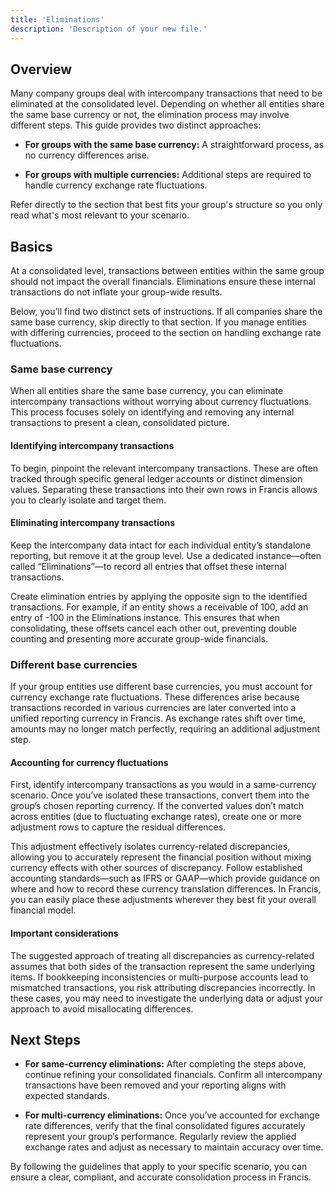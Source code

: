 ```yaml
---
title: 'Eliminations'
description: 'Description of your new file.'
---
```


## Overview

Many company groups deal with intercompany transactions that need to be eliminated at the consolidated level. Depending on whether all entities share the same base currency or not, the elimination process may involve different steps. This guide provides two distinct approaches:

* **For groups with the same base currency:** A straightforward process, as no currency differences arise.

* **For groups with multiple currencies:** Additional steps are required to handle currency exchange rate fluctuations.

Refer directly to the section that best fits your group's structure so you only read what's most relevant to your scenario.

## Basics

At a consolidated level, transactions between entities within the same group should not impact the overall financials. Eliminations ensure these internal transactions do not inflate your group-wide results.

Below, you’ll find two distinct sets of instructions. If all companies share the same base currency, skip directly to that section. If you manage entities with differing currencies, proceed to the section on handling exchange rate fluctuations.

### Same base currency

When all entities share the same base currency, you can eliminate intercompany transactions without worrying about currency fluctuations. This process focuses solely on identifying and removing any internal transactions to present a clean, consolidated picture.

#### Identifying intercompany transactions

To begin, pinpoint the relevant intercompany transactions. These are often tracked through specific general ledger accounts or distinct dimension values. Separating these transactions into their own rows in Francis allows you to clearly isolate and target them.

#### Eliminating intercompany transactions

Keep the intercompany data intact for each individual entity’s standalone reporting, but remove it at the group level. Use a dedicated instance—often called “Eliminations”—to record all entries that offset these internal transactions.

Create elimination entries by applying the opposite sign to the identified transactions. For example, if an entity shows a receivable of 100, add an entry of -100 in the Eliminations instance. This ensures that when consolidating, these offsets cancel each other out, preventing double counting and presenting more accurate group-wide financials.

### Different base currencies

If your group entities use different base currencies, you must account for currency exchange rate fluctuations. These differences arise because transactions recorded in various currencies are later converted into a unified reporting currency in Francis. As exchange rates shift over time, amounts may no longer match perfectly, requiring an additional adjustment step.

#### Accounting for currency fluctuations

First, identify intercompany transactions as you would in a same-currency scenario. Once you’ve isolated these transactions, convert them into the group’s chosen reporting currency. If the converted values don’t match across entities (due to fluctuating exchange rates), create one or more adjustment rows to capture the residual differences.

This adjustment effectively isolates currency-related discrepancies, allowing you to accurately represent the financial position without mixing currency effects with other sources of discrepancy. Follow established accounting standards—such as IFRS or GAAP—which provide guidance on where and how to record these currency translation differences. In Francis, you can easily place these adjustments wherever they best fit your overall financial model.

#### Important considerations

The suggested approach of treating all discrepancies as currency-related assumes that both sides of the transaction represent the same underlying items. If bookkeeping inconsistencies or multi-purpose accounts lead to mismatched transactions, you risk attributing discrepancies incorrectly. In these cases, you may need to investigate the underlying data or adjust your approach to avoid misallocating differences.

## Next Steps

* **For same-currency eliminations:** After completing the steps above, continue refining your consolidated financials. Confirm all intercompany transactions have been removed and your reporting aligns with expected standards.

* **For multi-currency eliminations:** Once you’ve accounted for exchange rate differences, verify that the final consolidated figures accurately represent your group’s performance. Regularly review the applied exchange rates and adjust as necessary to maintain accuracy over time.

By following the guidelines that apply to your specific scenario, you can ensure a clear, compliant, and accurate consolidation process in Francis.
